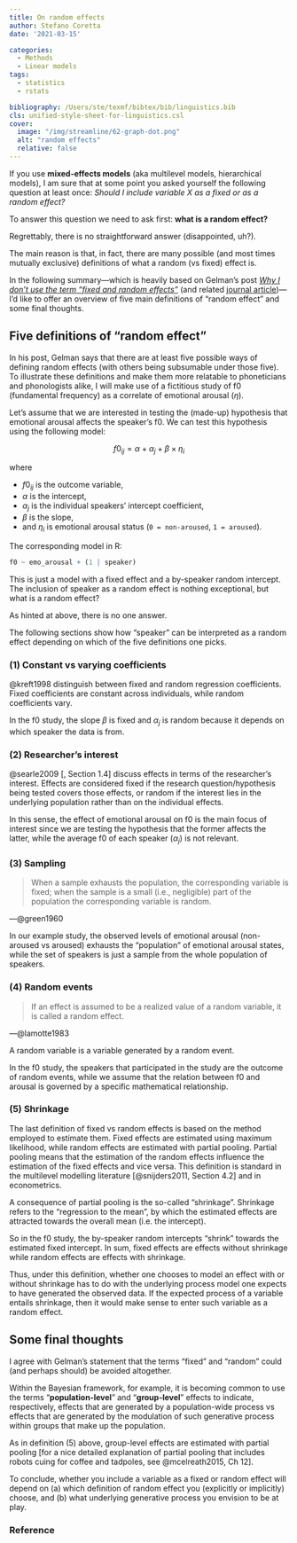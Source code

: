 ```yaml
---
title: On random effects
author: Stefano Coretta
date: '2021-03-15'

categories:
  - Methods
  - Linear models
tags:
  - statistics
  - rstats

bibliography: /Users/ste/texmf/bibtex/bib/linguistics.bib
cls: unified-style-sheet-for-linguistics.csl
cover:
  image: "/img/streamline/62-graph-dot.png"
  alt: "random effects"
  relative: false
---
```


If you use **mixed-effects models** (aka multilevel models, hierarchical models), I am sure that at some point you asked yourself the following question at least once: *Should I include variable X as a fixed or as a random effect?*

To answer this question we need to ask first: **what is a random effect?**

Regrettably, there is no straightforward answer (disappointed, uh?).

The main reason is that, in fact, there are many possible (and most times mutually exclusive) definitions of what a random (vs fixed) effect is.

In the following summary---which is heavily based on Gelman's post [*Why I don't use the term "fixed and random effects"*](https://statmodeling.stat.columbia.edu/2005/01/25/why_i_dont_use/) (and related [journal article](http://www.stat.columbia.edu/~gelman/research/published/banova7.pdf))---I'd like to offer an overview of five main definitions of "random effect" and some final thoughts.

## Five definitions of "random effect"

In his post, Gelman says that there are at least five possible ways of defining random effects (with others being subsumable under those five).
To illustrate these definitions and make them more relatable to phoneticians and phonologists alike, I will make use of a fictitious study of f0 (fundamental frequency) as a correlate of emotional arousal ($\eta$).

Let's assume that we are interested in testing the (made-up) hypothesis that emotional arousal affects the speaker's f0.
We can test this hypothesis using the following model:

$$ f0_{ij} = \alpha + \alpha_j + \beta \times \eta_i $$

where

- $f0_{ij}$ is the outcome variable,
- $\alpha$ is the intercept,
- $\alpha_j$ is the individual speakers' intercept coefficient,
- $\beta$ is the slope,
- and $\eta_i$ is emotional arousal status (`0 = non-aroused`, `1 = aroused`).

The corresponding model in R:

```r
f0 ~ emo_arousal + (1 | speaker)
```

This is just a model with a fixed effect and a by-speaker random intercept.
The inclusion of speaker as a random effect is nothing exceptional, but what is a random effect?

As hinted at above, there is no one answer.

The following sections show how "speaker" can be interpreted as a random effect depending on which of the five definitions one picks.

### (1) Constant vs varying coefficients

@kreft1998 distinguish between fixed and random regression coefficients.
Fixed coefficients are constant across individuals, while random coefficients vary.

In the f0 study, the slope $\beta$ is fixed and $\alpha_j$ is random because it depends on which speaker the data is from.

### (2) Researcher's interest

@searle2009 [, Section 1.4] discuss effects in terms of the researcher's interest.
Effects are considered fixed if the research question/hypothesis being tested covers those effects, or random if the interest lies in the underlying population rather than on the individual effects.

In this sense, the effect of emotional arousal on f0 is the main focus of interest since we are testing the hypothesis that the former affects the latter, while the average f0 of each speaker ($\alpha_j$) is not relevant.

### (3) Sampling

> When a sample exhausts the population, the corresponding variable is fixed; when the sample is a small (i.e., negligible) part of the population the corresponding variable is random.

---@green1960

In our example study, the observed levels of emotional arousal (non-aroused vs aroused) exhausts the "population" of emotional arousal states, while the set of speakers is just a sample from the whole population of speakers.

### (4) Random events

> If an effect is assumed to be a realized value of a random variable, it is called a random effect.

---@lamotte1983

A random variable is a variable generated by a random event.

In the f0 study, the speakers that participated in the study are the outcome of random events, while we assume that the relation between f0 and arousal is governed by a specific mathematical relationship.

### (5) Shrinkage

The last definition of fixed vs random effects is based on the method employed to estimate them.
Fixed effects are estimated using maximum likelihood, while random effects are estimated with partial pooling.
Partial pooling means that the estimation of the random effects influence the estimation of the fixed effects and vice versa.
This definition is standard in the multilevel modelling literature [@snijders2011, Section 4.2] and in econometrics.

A consequence of partial pooling is the so-called "shrinkage".
Shrinkage refers to the "regression to the mean", by which the estimated effects are attracted towards the overall mean (i.e. the intercept).

So in the f0 study, the by-speaker random intercepts "shrink" towards the estimated fixed intercept.
In sum, fixed effects are effects without shrinkage while random effects are effects with shrinkage.

Thus, under this definition, whether one chooses to model an effect with or without shrinkage has to do with the underlying process model one expects to have generated the observed data.
If the expected process of a variable entails shrinkage, then it would make sense to enter such variable as a random effect.

## Some final thoughts

I agree with Gelman's statement that the terms "fixed" and "random" could (and perhaps should) be avoided altogether.

Within the Bayesian framework, for example, it is becoming common to use the terms "**population-level**" and "**group-level**" effects to indicate, respectively, effects that are generated by a population-wide process vs effects that are generated by the modulation of such generative process within groups that make up the population.

As in definition (5) above, group-level effects are estimated with partial pooling [for a nice detailed explanation of partial pooling that includes robots cuing for coffee and tadpoles, see @mcelreath2015, Ch 12].

To conclude, whether you include a variable as a fixed or random effect will depend on (a) which definition of random effect you (explicitly or implicitly) choose, and (b) what underlying generative process you envision to be at play.

### Reference
